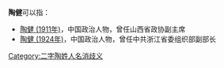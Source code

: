 '''陶健'''可以指：
* [[陶健_(1911年)|陶健 (1911年)]]，中国政治人物，曾任山西省政协副主席
* [[陶健_(1924年)|陶健 (1924年)]]，中国政治人物，曾任中共浙江省委组织部副部长

{{disambig}}

[[Category:二字陶姓人名消歧义|Category:二字陶姓人名消歧义]]